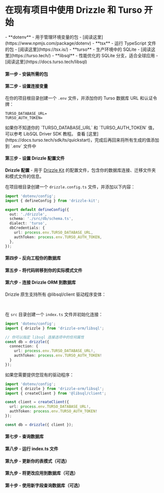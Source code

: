 
<Breadcrumbs/>

# 在现有项目中使用 Drizzle 和 Turso 开始

<Prerequisites>  
  - **dotenv** - 用于管理环境变量的包 - [阅读这里](https://www.npmjs.com/package/dotenv)
  - **tsx** - 运行 TypeScript 文件的包 - [阅读这里](https://tsx.is/)
  - **turso** - 生产环境中的 SQLite - [阅读这里](https://turso.tech/)
  - **libsql** - 性能优化的 SQLite 分支，适合全球应用 - [阅读这里](https://docs.turso.tech/libsql)
</Prerequisites>

<FileStructure />

#### 第一步 - 安装所需的包

<InstallPackages lib='@libsql/client'/>

#### 第二步 - 设置连接变量

在你的项目根目录创建一个 `.env` 文件，并添加你的 Turso 数据库 URL 和认证令牌：

```plaintext copy
TURSO_DATABASE_URL=
TURSO_AUTH_TOKEN=
```

<Callout type='info' title='重要'>
如果你不知道你的 `TURSO_DATABASE_URL` 和 `TURSO_AUTH_TOKEN` 值，可以参考 LibSQL Driver SDK 教程。 
查看 [这里](https://docs.turso.tech/sdk/ts/quickstart)，完成后再回来将所有生成的值添加到 `.env` 文件中
</Callout>

#### 第三步 - 设置 Drizzle 配置文件

**Drizzle 配置** - 用于 [Drizzle Kit](/docs/kit-overview) 的配置文件，包含你的数据库连接、迁移文件夹和模式文件的信息。

在项目根目录创建一个 `drizzle.config.ts` 文件，并添加以下内容：

```typescript copy filename="drizzle.config.ts"
import 'dotenv/config';
import { defineConfig } from 'drizzle-kit';

export default defineConfig({
  out: './drizzle',
  schema: './src/db/schema.ts',
  dialect: 'turso',
  dbCredentials: {
    url: process.env.TURSO_DATABASE_URL,
    authToken: process.env.TURSO_AUTH_TOKEN,
  },
});
```

#### 第四步 - 反向工程你的数据库

<IntrospectSqlite/>

#### 第五步 - 将代码转移到你的实际模式文件

<TransferCode/>

#### 第六步 - 连接 Drizzle ORM 到数据库
Drizzle 原生支持所有 @libsql/client 驱动程序变体：

<LibsqlTable />
<br/>
<LibsqlTabs />

在 `src` 目录创建一个 `index.ts` 文件并初始化连接：

```typescript copy
import 'dotenv/config';
import { drizzle } from 'drizzle-orm/libsql';

// 你可以指定 libsql 连接选项中的任何属性
const db = drizzle({ 
  connection: { 
    url: process.env.TURSO_DATABASE_URL!, 
    authToken: process.env.TURSO_AUTH_TOKEN!
  }
});
```

如果您需要提供您现有的驱动程序：

```typescript copy
import 'dotenv/config';
import { drizzle } from 'drizzle-orm/libsql';
import { createClient } from '@libsql/client';

const client = createClient({ 
  url: process.env.TURSO_DATABASE_URL!, 
  authToken: process.env.TURSO_AUTH_TOKEN!
});

const db = drizzle({ client });
```

#### 第七步 - 查询数据库

<QueryTurso/>

#### 第八步 - 运行 index.ts 文件

<RunFile/>

#### 第九步 - 更新你的表模式（可选）

<UpdateSchema/>

#### 第九步 - 将更改应用到数据库（可选）

<ApplyChanges/>

#### 第十步 - 使用新字段查询数据库（可选）

<QueryTursoUpdated />